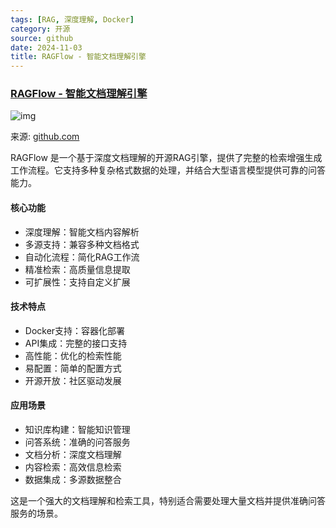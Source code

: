 ```yaml
---
tags: [RAG, 深度理解, Docker]
category: 开源
source: github
date: 2024-11-03
title: RAGFlow - 智能文档理解引擎
---
```


### [RAGFlow - 智能文档理解引擎](https://github.com/infiniflow/ragflow)

![img](https://img.mengpeng.tech/i/2024/11/28/6748680b27735.webp)

来源: [github.com](https://github.com/infiniflow/ragflow)

RAGFlow 是一个基于深度文档理解的开源RAG引擎，提供了完整的检索增强生成工作流程。它支持多种复杂格式数据的处理，并结合大型语言模型提供可靠的问答能力。

#### 核心功能
- 深度理解：智能文档内容解析
- 多源支持：兼容多种文档格式
- 自动化流程：简化RAG工作流
- 精准检索：高质量信息提取
- 可扩展性：支持自定义扩展

#### 技术特点
- Docker支持：容器化部署
- API集成：完整的接口支持
- 高性能：优化的检索性能
- 易配置：简单的配置方式
- 开源开放：社区驱动发展

#### 应用场景
- 知识库构建：智能知识管理
- 问答系统：准确的问答服务
- 文档分析：深度文档理解
- 内容检索：高效信息检索
- 数据集成：多源数据整合

这是一个强大的文档理解和检索工具，特别适合需要处理大量文档并提供准确问答服务的场景。 